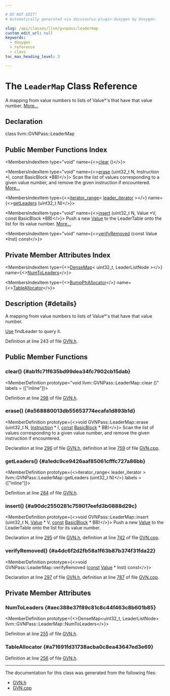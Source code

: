 ```yaml
---

# DO NOT EDIT!
# Automatically generated via docusaurus-plugin-doxygen by Doxygen.

slug: /api/classes/llvm/gvnpass/leadermap
custom_edit_url: null
keywords:
  - doxygen
  - reference
  - class
toc_max_heading_level: 3

---
```





# The `LeaderMap` Class Reference

<DoxygenPage pluginConfig={pluginConfig}>

A mapping from value numbers to lists of Value&#42;&#39;s that have that value number. <a href="#details">More...</a>

## Declaration

<CodeBlock>class llvm::GVNPass::LeaderMap</CodeBlock>

## Public Member Functions Index

<MembersIndex>

<MembersIndexItem
  type="void"
  name={<><a href="#ab1fc71f635bd99dea34fc7902cb15dab">clear</a> ()</>}>
</MembersIndexItem>

<MembersIndexItem
  type="void"
  name={<><a href="#a568880013db55653774ecafa1d893b1d">erase</a> (uint32&#95;t N, Instruction &#42;I, const BasicBlock &#42;BB)</>}>
Scan the list of values corresponding to a given value number, and remove the given instruction if encountered. <a href="#a568880013db55653774ecafa1d893b1d">More...</a>
</MembersIndexItem>

<MembersIndexItem
  type={<><a href="/docs/api/classes/llvm/iterator-range">iterator&#95;range</a>&lt; <a href="/docs/api/classes/llvm/gvnpass/leadermap/leader-iterator">leader&#95;iterator</a> &gt;</>}
  name={<><a href="#a1edc9ce9426aaf85061cfffc727a86bb">getLeaders</a> (uint32&#95;t N)</>}>
</MembersIndexItem>

<MembersIndexItem
  type="void"
  name={<><a href="#a90dc2550281c759017eefd3b0888d29c">insert</a> (uint32&#95;t N, Value &#42;V, const BasicBlock &#42;BB)</>}>
Push a new <a href="/docs/api/classes/llvm/value">Value</a> to the LeaderTable onto the list for its value number. <a href="#a90dc2550281c759017eefd3b0888d29c">More...</a>
</MembersIndexItem>

<MembersIndexItem
  type="void"
  name={<><a href="#a4dc6f2d2fb58a1f63b87b374f31fda22">verifyRemoved</a> (const Value &#42;Inst) const</>}>
</MembersIndexItem>

</MembersIndex>

## Private Member Attributes Index

<MembersIndex>

<MembersIndexItem
  type={<><a href="/docs/api/classes/llvm/densemap">DenseMap</a>&lt; uint32&#95;t, LeaderListNode &gt;</>}
  name={<><a href="#aec388e37f89c81c8c44f463c8b601b85">NumToLeaders</a></>}>
</MembersIndexItem>

<MembersIndexItem
  type={<><a href="/docs/api/namespaces/llvm/#a8e612822d4ba7bb36c9c79582a567108">BumpPtrAllocator</a></>}
  name={<><a href="#a71691fd31738acba0c8ea43647ed3e69">TableAllocator</a></>}>
</MembersIndexItem>

</MembersIndex>

## Description {#details}

A mapping from value numbers to lists of Value&#42;&#39;s that have that value number.

<a href="/docs/api/classes/llvm/use">Use</a> findLeader to query it.

Definition at line 243 of file <a href="/docs/api/files/include/include/llvm/include/llvm/transforms/include/llvm/transforms/scalar/gvn-h">GVN.h</a>.

<SectionDefinition>

## Public Member Functions

### clear() {#ab1fc71f635bd99dea34fc7902cb15dab}

<MemberDefinition
  prototype="void llvm::GVNPass::LeaderMap::clear ()"
  labels = {["inline"]}>

Definition at line <a href="/docs/api/files/include/include/llvm/include/llvm/transforms/include/llvm/transforms/scalar/gvn-h/#l00298">298</a> of file <a href="/docs/api/files/include/include/llvm/include/llvm/transforms/include/llvm/transforms/scalar/gvn-h">GVN.h</a>.
</MemberDefinition>

### erase() {#a568880013db55653774ecafa1d893b1d}

<MemberDefinition
  prototype={<>void GVNPass::LeaderMap::erase (uint32&#95;t N, <a href="/docs/api/classes/llvm/instruction">Instruction</a> &#42; I, <a href="/docs/api/files/lib/lib/target/lib/target/aarch64/aarch64promoteconstant-cpp/#a90f8350fecae261c25be85d38b451bff">const</a> <a href="/docs/api/classes/llvm/basicblock">BasicBlock</a> &#42; BB)</>}>
Scan the list of values corresponding to a given value number, and remove the given instruction if encountered.

Declaration at line <a href="/docs/api/files/include/include/llvm/include/llvm/transforms/include/llvm/transforms/scalar/gvn-h/#l00296">296</a> of file <a href="/docs/api/files/include/include/llvm/include/llvm/transforms/include/llvm/transforms/scalar/gvn-h">GVN.h</a>, definition at line <a href="/docs/api/files/lib/lib/transforms/lib/transforms/scalar/gvn-cpp/#l00759">759</a> of file <a href="/docs/api/files/lib/lib/transforms/lib/transforms/scalar/gvn-cpp">GVN.cpp</a>.
</MemberDefinition>

### getLeaders() {#a1edc9ce9426aaf85061cfffc727a86bb}

<MemberDefinition
  prototype={<>iterator&#95;range&lt; leader&#95;iterator &gt; llvm::GVNPass::LeaderMap::getLeaders (uint32&#95;t N)</>}
  labels = {["inline"]}>

Definition at line <a href="/docs/api/files/include/include/llvm/include/llvm/transforms/include/llvm/transforms/scalar/gvn-h/#l00284">284</a> of file <a href="/docs/api/files/include/include/llvm/include/llvm/transforms/include/llvm/transforms/scalar/gvn-h">GVN.h</a>.
</MemberDefinition>

### insert() {#a90dc2550281c759017eefd3b0888d29c}

<MemberDefinition
  prototype={<>void GVNPass::LeaderMap::insert (uint32&#95;t N, <a href="/docs/api/classes/llvm/value">Value</a> &#42; V, <a href="/docs/api/files/lib/lib/target/lib/target/aarch64/aarch64promoteconstant-cpp/#a90f8350fecae261c25be85d38b451bff">const</a> <a href="/docs/api/classes/llvm/basicblock">BasicBlock</a> &#42; BB)</>}>
Push a new <a href="/docs/api/classes/llvm/value">Value</a> to the LeaderTable onto the list for its value number.

Declaration at line <a href="/docs/api/files/include/include/llvm/include/llvm/transforms/include/llvm/transforms/scalar/gvn-h/#l00295">295</a> of file <a href="/docs/api/files/include/include/llvm/include/llvm/transforms/include/llvm/transforms/scalar/gvn-h">GVN.h</a>, definition at line <a href="/docs/api/files/lib/lib/transforms/lib/transforms/scalar/gvn-cpp/#l00742">742</a> of file <a href="/docs/api/files/lib/lib/transforms/lib/transforms/scalar/gvn-cpp">GVN.cpp</a>.
</MemberDefinition>

### verifyRemoved() {#a4dc6f2d2fb58a1f63b87b374f31fda22}

<MemberDefinition
  prototype={<>void GVNPass::LeaderMap::verifyRemoved (<a href="/docs/api/files/lib/lib/target/lib/target/aarch64/aarch64promoteconstant-cpp/#a90f8350fecae261c25be85d38b451bff">const</a> <a href="/docs/api/classes/llvm/value">Value</a> &#42; Inst) const</>}>

Declaration at line <a href="/docs/api/files/include/include/llvm/include/llvm/transforms/include/llvm/transforms/scalar/gvn-h/#l00297">297</a> of file <a href="/docs/api/files/include/include/llvm/include/llvm/transforms/include/llvm/transforms/scalar/gvn-h">GVN.h</a>, definition at line <a href="/docs/api/files/lib/lib/transforms/lib/transforms/scalar/gvn-cpp/#l00787">787</a> of file <a href="/docs/api/files/lib/lib/transforms/lib/transforms/scalar/gvn-cpp">GVN.cpp</a>.
</MemberDefinition>

</SectionDefinition>

<SectionDefinition>

## Private Member Attributes

### NumToLeaders {#aec388e37f89c81c8c44f463c8b601b85}

<MemberDefinition
  prototype={<>DenseMap&lt;uint32&#95;t, LeaderListNode&gt; llvm::GVNPass::LeaderMap::NumToLeaders</>}>

Definition at line <a href="/docs/api/files/include/include/llvm/include/llvm/transforms/include/llvm/transforms/scalar/gvn-h/#l00255">255</a> of file <a href="/docs/api/files/include/include/llvm/include/llvm/transforms/include/llvm/transforms/scalar/gvn-h">GVN.h</a>.
</MemberDefinition>

### TableAllocator {#a71691fd31738acba0c8ea43647ed3e69}

<MemberDefinition
  prototype="BumpPtrAllocator llvm::GVNPass::LeaderMap::TableAllocator">

Definition at line <a href="/docs/api/files/include/include/llvm/include/llvm/transforms/include/llvm/transforms/scalar/gvn-h/#l00256">256</a> of file <a href="/docs/api/files/include/include/llvm/include/llvm/transforms/include/llvm/transforms/scalar/gvn-h">GVN.h</a>.
</MemberDefinition>

</SectionDefinition>

<hr/>

The documentation for this class was generated from the following files:

<ul>
<li><a href="/docs/api/files/include/include/llvm/include/llvm/transforms/include/llvm/transforms/scalar/gvn-h">GVN.h</a></li>
<li><a href="/docs/api/files/lib/lib/transforms/lib/transforms/scalar/gvn-cpp">GVN.cpp</a></li>
</ul>

</DoxygenPage>
